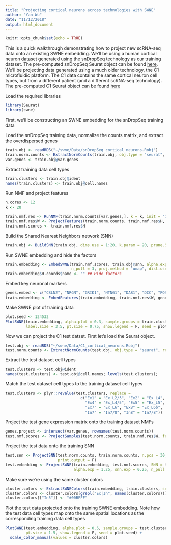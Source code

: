 ```yaml
---
title: "Projecting cortical neurons across technologies with SWNE"
author: "Yan Wu"
date: "11/12/2018"
output: html_document
---
```


```r
knitr::opts_chunk$set(echo = TRUE)
```

This is a quick walkthrough demonstrating how to project new scRNA-seq data onto an existing SWNE embedding. We'll be using a human cortical neuron dataset generated using the snDropSeq technology as our training dataset. The pre-computed snDropSeq Seurat object can be found [here](ftp://genome-miner.ucsd.edu/swne_files/snDropSeq_cortical_neurons.Robj). We'll be projecting data generated using a much older technology, the C1 microfluidic platform. The C1 data contains the same cortical neuron cell types, but from a different patient (and a different scRNA-seq technology). The pre-computed C1 Seurat object can be found [here](ftp://genome-miner.ucsd.edu/swne_files/C1_cortical_neurons.Robj) 


Load the required libraries
```r
library(Seurat)
library(swne)
```

First, we'll be constructing an SWNE embedding for the snDropSeq training data

Load the snDropSeq training data, normalize the counts matrix, and extract the overdispersed genes
```r
train.obj <- readRDS("~/swne/Data/snDropSeq_cortical_neurons.Robj")
train.norm.counts <- ExtractNormCounts(train.obj, obj.type = "seurat", rescale = T)
var.genes <- train.obj@var.genes
```

Extract training data cell types
```r
train.clusters <- train.obj@ident
names(train.clusters) <- train.obj@cell.names
```


Run NMF and project features
```r
n.cores <- 12
k <- 20

train.nmf.res <- RunNMF(train.norm.counts[var.genes,], k = k, init = "ica", n.cores = n.cores, ica.fast = T)
train.nmf.res$W <- ProjectFeatures(train.norm.counts, train.nmf.res$H, n.cores = n.cores)
train.nmf.scores <- train.nmf.res$H
```

Build the Shared Nearest Neighbors network (SNN)
```r
train.obj <- BuildSNN(train.obj, dims.use = 1:20, k.param = 20, prune.SNN = 1/20) 
```


Run SWNE embedding and hide the factors
```r
train.embedding <- EmbedSWNE(train.nmf.scores, train.obj@snn, alpha.exp = 1.25, snn.exp = 1, 
                             n_pull = 3, proj.method = "umap", dist.use = "cosine")
train.embedding$H.coords$name <- "" ## Hide factors
```

Embed key neuronal markers
```r
genes.embed <- c("CBLN2", "NRGN", "GRIK1", "NTNG1", "DAB1", "DCC", "POSTN")
train.embedding <- EmbedFeatures(train.embedding, train.nmf.res$W, genes.embed, n_pull = 3, scale.cols = F)
```

Make SWNE plot of training data
```r
plot.seed <- 124532
PlotSWNE(train.embedding, alpha.plot = 0.3, sample.groups = train.clusters, do.label = T, 
         label.size = 3.5, pt.size = 0.75, show.legend = F, seed = plot.seed)
```

Now we can project the C1 test datset. First let's load the Seurat object.
```r
test.obj <- readRDS("~/swne/Data/C1_cortical_neurons.Robj")
test.norm.counts <- ExtractNormCounts(test.obj, obj.type = "seurat", rescale = T, rescale.method = "log")
```

Extract the test dataset cell types
```r
test.clusters <- test.obj@ident
names(test.clusters) <- test.obj@cell.names; levels(test.clusters);
```

Match the test dataset cell types to the training dataset cell types
```r
test.clusters <- plyr::revalue(test.clusters, replace = 
                                 c("Ex1" = "Ex_L2/3", "Ex2" = "Ex_L4", "Ex3" = "Ex_L4", 
                                   "Ex4" = "Ex_L4/5", "Ex5" = "Ex_L5", "Ex6" = "Ex_L6", 
                                   "Ex7" = "Ex_L6", "Ex8" = "Ex_L6b", 
                                   "In7" = "In7/8", "In8" = "In7/8"))
```

Project the test gene expression matrix onto the training dataset NMFs
```r
genes.project <- intersect(var.genes, rownames(test.norm.counts))
test.nmf.scores <- ProjectSamples(test.norm.counts, train.nmf.res$W, features.use = genes.project, n.cores = n.cores)
```

Project the test data onto the training SNN
```r
test.snn <- ProjectSNN(test.norm.counts, train.norm.counts, n.pcs = 30, features.use = genes.project, k = 20,
                       print.output = F)
test.embedding <- ProjectSWNE(train.embedding, test.nmf.scores, SNN = test.snn, 
                              alpha.exp = 1.25, snn.exp = 0.25, n_pull = 3)
```

Make sure we're using the same cluster colors
```r
cluster.colors <- ExtractSWNEColors(train.embedding, train.clusters, seed = plot.seed)
cluster.colors <- cluster.colors[grepl("Ex|In", names(cluster.colors))]
cluster.colors[["In5"]] <- "#00BFFF"
```

Plot the test data projected onto the training SWNE embedding. Note how the test data cell types map onto the same spatial locations as the corresponding training data cell types
```r
PlotSWNE(test.embedding, alpha.plot = 0.5, sample.groups = test.clusters, do.label = T, 
         pt.size = 1.5, show.legend = F, seed = plot.seed) +
  scale_color_manual(values = cluster.colors)
```
